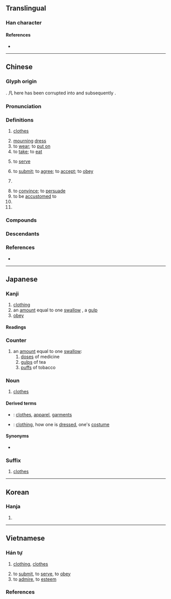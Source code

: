 {{character info}}
==Translingual==
{{stroke order|strokes=8}}

===Han character===
{{Han char|rn=74|rad=月|as=04|sn=8|four=77247|canj=BSLE|ids=⿰月𠬝}}

====References====
* {{Han ref|kx=0505.020|dkj=14345|dj=0883.140|hdz=32053.070|uh=670D|ud=26381|bh=AA41|bd=43585}}

----

==Chinese==
{{zh-forms|alt=𦨈,𠬝}}

===Glyph origin===
{{Han etyl}}
{{Han compound|凡|𠬝|ls=psc|t2=to subdue|c1=p|c2=s}}. 凡 here has been corrupted into {{zh-l|*舟}} and subsequently {{zh-l|*月}}.

===Pronunciation===
{{zh-pron
|m=fú,fù
|m_note=fú - usual pronunciation; fù - only in the sense “dose”
|m-s=fu2
|c=fuk6
|c-t=fuuk5
|g=fuh7
|h=pfs=fu̍k;gd=fug6
|j=feh5
|mb=hū/hŭ
|md=hŭk/hók
|md_note=hŭk - literary; hók - vernacular (“dose”)
|mn=ho̍k
|mn-t=hog8
|w=5voq
|x=fu6
|mc=y
|oc=y
|cat=n,v,cls,pn
}}

===Definitions===
{{zh-hanzi}}

# {{zh-no-solo}} [[clothes]]
#: {{zh-x|衣服|clothes}}
#: {{zh-x|校服|school '''uniform'''}}
# [[mourning]] [[dress]]
# to [[wear]]; to [[put on]]
# to [[take]]; to [[eat]]
#: {{zh-x|服藥|to '''take''' medicine}}
#: {{zh-x|服用|to '''take''' medicine}}
#: {{zh-x|服毒|to '''take''' poison}}
#: {{zh-x|每日 服 三 次。|'''Take''' it three times a day.}}
# to [[serve]]
#: {{zh-x|客服|customer service}}
#: {{zh-x|服 兵役|to '''serve''' in the army}}
#: {{zh-x|服刑|to '''serve''' a sentence}}
# to [[submit]]; to [[agree]]; to [[accept]]; to [[obey]]
#: {{zh-x|不服|to refuse to accept}}
# {{rfdef|zh}}
#: {{zh-x|服 了 你 了。|}}
#: {{zh-x|我 真係 服 咗 你。||C}}
# to [[convince]]; to [[persuade]]
# to be [[accustomed]] to
# {{zh-classifier|[[dose]]s for [[TCM]] [[regimen]]s}}
# {{surname|zh}}

===Compounds===
{{zh-der|大禮服|巾服|亂頭粗服|夏服|偉服|工業服務|心服口服|布草衣服|命服|常服|微服私行|征服者|不服輸|厭服|不服燒埋|內服|吃不服|上線服務|微服|佩服|品服|制服|凶服|大學服|中服|公服|吉服|心服|悅服|愧服|威服|征服|就業服務|初服|制服警察|孝服|九服|喜服|伯服|侯服|心悅誠服|弓調馬服|學士服|奇裝異服|以力服人|平服|常禮服|帖服|協服|反初服|冠服|以理服人|不服氣|不服水土|不舒服|信服|官服|口服|嗣服|嘆服|工作服|勞動服務|上服|反服|售後服務|和服|壓服|不服|心服情願|夷服|感服|功服|外出服|卉服|克服|下服|屈服|元服|喪服|冕服|引服|叫醒服務|口服疫苗|不服老|五服|南服|侯服玉食|吞服|內服藥|以德服人|便服|服裝設計|服刑|服內生子|服田|戎服|無服之殤|白服|服事|懷服|服務證|服氣餐霞|服務業|服水土|服帖|服義|服匿|服喪|服章|服馬|服軟|服舍|欽服|方巾闊服|歸服|服氣|改服|拳拳服膺|異服|服硬|服用|懾服|服翼|服務生|服中|滿服|祭服|服務社|服餌|服務連鎖|爵服|服法|服裝|燕尾服|持服|推服|服服貼貼|成除服|撥接服務|服役|服降|憚服|服勤|服低做小|朝服|拜服|服從|拱服|服貼|服露餐霞|沖服|折服|禮服|甘服|服辯|服藥|盛服|社會服務|服務|服馭|淡妝素服|服毒|服善|服膺|敬服|春服|服低捋|服具|服式|空服員|服習|服御|白龍魚服|服秩|校服|服氣吞露|服滿|服孝|服色|畏服|服兵役|洋服|社區服務|濃妝豔服|玄服|服妖|服闋|期服|服制|無服之喪|有服|服除|服務員|服務臺|晚禮服|水土不服|沖服劑|擒服|燕服|法服|服物|服輿|服輸|服務處|服務站|款服|楚服|服務規程|歎服|服官|服飾|服食|服賈|服罪|服冕乘軒|服侍|有服之親|成服|白龍微服|收服|綏服|野服|順服|緇服|馬后練服|褻服|絕不屈服|說服力|調服|輿服|萁服|買服|起服|鞬服|被服|說服|藩服|驚服|魚服|負固不服|輸服甘結|組合服裝|首服|鶉服|驥服鹽車|除服|馴服|震服|象服|降服|粗服亂頭|臣服|章服|素服|衣服|麤服亂頭|車服|袍服|補服|緦麻服|舒服|荒服|賓服|軍服|買服錢|讋服|胡服|要服|袞服|西服|蒲服|艾服|漢服|私服}}

===Descendants===
{{CJKV||ふく|복|phục}}

===References===
* {{R:yue:Hanzi}}

{{zh-cat|Intermediate}}

----

==Japanese==

===Kanji===
{{ja-kanji|grade=3|rs=月04}}

# [[clothing]]
# an [[amount]] equal to one [[swallow]] {{qualifier|act of swallowing}}, a [[gulp]]
# [[obey]]

====Readings====
{{ja-readings
|goon=ぶ, ぶく
|kanon=ふう, ふく
|kun=まつら-う, まつろ-う
|nanori=はつ, はら
}}

===Counter===
{{ja-pos|counter|ふく}}

# an [[amount]] equal to one [[swallow]]:
## [[dose]]s of medicine
## [[gulp]]s of tea
## [[puff]]s of tobacco

===Noun===
{{ja-noun|ふく}}

# [[clothes]]

====Derived terms====
{{der-top}}
* {{ja-r|衣%服|い%ふく}}: [[clothes]], [[apparel]], [[garments]]
* {{ja-r|服%装|ふく%そう}}: [[clothing]], how one is [[dressed]], one's [[costume]]
{{der-bottom}}

====Synonyms====
* {{sense|clothing}} {{ja-r|衣%類|い%るい}}

===Suffix===
{{ja-pos|suffix|ふく}}

# [[clothes]]

----

==Korean==

===Hanja===
{{ko-hanja|옷|복}}

# {{hanja form of|복|[[clothes]], [[clothing]]}}

----

==Vietnamese==

===Hán tự===
{{vi-readings|reading=phục-Trần (1999)|rs=月04}}

# {{lb|vi|only in compounds}} [[clothing]], [[clothes]]
# to [[submit]], to [[serve]], to [[obey]]
# to [[admire]], to [[esteem]]

===References===
<references/>